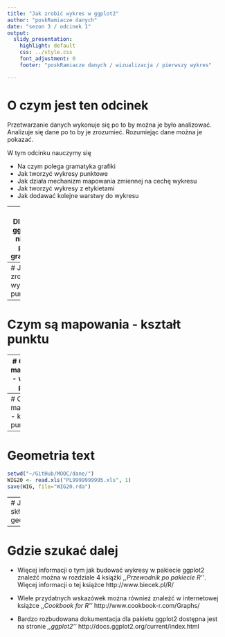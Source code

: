 ```yaml
---
title: "Jak zrobić wykres w ggplot2"
author: "poskRamiacze danych"
date: "sezon 3 / odcinek 1"
output:
  slidy_presentation:
    highlight: default
    css: ../style.css
    font_adjustment: 0
    footer: "poskRamiacze danych / wizualizacja / pierwszy wykres"

---
```

# O czym jest ten odcinek

Przetwarzanie danych wykonuje się po to by można je było analizować. Analizuje się dane po to by je zrozumieć. Rozumiejąc dane można je pokazać.

W tym odcinku nauczymy się

- Na czym polega gramatyka grafiki
- Jak tworzyć wykresy punktowe
- Jak działa mechanizm mapowania zmiennej na cechę wykresu
- Jak tworzyć wykresy z etykietami
- Jak dodawać kolejne warstwy do wykresu

---
# Dlaczego ggplot2 a nie inny pakiet graficzny?

---
# Jak zrobić wykres punktowy

---
# Czym są mapowania - kształt punktu

---
# Czym są mapowania - wielkość punktu

---
# Czym są mapowania - kolor punktu

---
# Geometria text

```r
setwd("~/GitHub/MOOC/dane/")
WIG20 <- read.xls("PL9999999995.xls", 1)
save(WIG, file="WIG20.rda")
```

---
# Jak składać geometrie

---
# Gdzie szukać dalej

- Więcej informacji o tym jak budować wykresy w pakiecie ggplot2 znaleźć można w rozdziale 4 książki *,,Przewodnik po pakiecie R''*. Więcej informacji o tej książce http://www.biecek.pl/R/

- Wiele przydatnych wskazówek można również znaleźć w internetowej książce *,,Cookbook for R''* http://www.cookbook-r.com/Graphs/

- Bardzo rozbudowana dokumentacja dla pakietu ggplot2 dostępna jest na stronie *,,ggplot2''* http://docs.ggplot2.org/current/index.html

